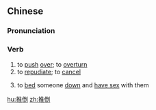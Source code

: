 ==Chinese==
{{zh-forms}}

===Pronunciation===
{{zh-pron
|m=tuīdǎo
|c=teoi1 dou2
|mn=chhia-tó
|cat=v
}}

===Verb===
{{zh-verb}}

# to [[push]] [[over]]; to [[overturn]]
# to [[repudiate]]; to [[cancel]]
# {{lb|zh|neologism|slang}} to [[bed]] someone [[down]] and [[have sex]] with them

[[hu:推倒]]
[[zh:推倒]]